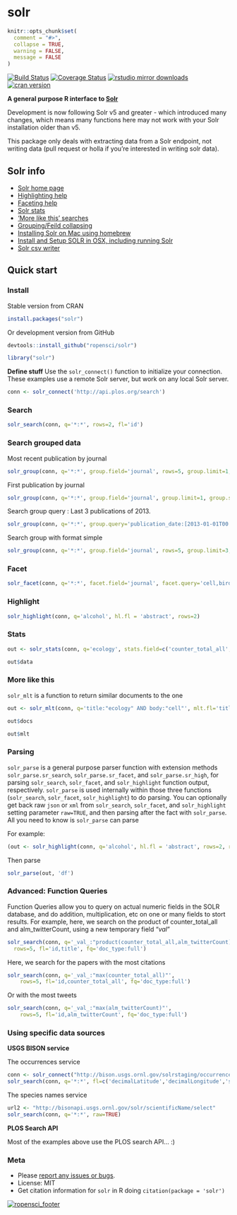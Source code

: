 solr
=======

```r
knitr::opts_chunk$set(
  comment = "#>",
  collapse = TRUE,
  warning = FALSE,
  message = FALSE
)
```

[![Build Status](https://api.travis-ci.org/ropensci/solr.png)](https://travis-ci.org/ropensci/solr)
[![Coverage Status](https://coveralls.io/repos/ropensci/solr/badge.svg)](https://coveralls.io/r/ropensci/solr)
[![rstudio mirror downloads](http://cranlogs.r-pkg.org/badges/solr?color=2ED968)](https://github.com/metacran/cranlogs.app)
[![cran version](http://www.r-pkg.org/badges/version/solr)](http://cran.rstudio.com/web/packages/solr)

**A general purpose R interface to [Solr](http://lucene.apache.org/solr/)**

Development is now following Solr v5 and greater - which introduced many changes, which means many functions here may not work with your Solr installation older than v5.

This package only deals with extracting data from a Solr endpoint, not writing data (pull request or holla if you're interested in writing solr data).

## Solr info

+ [Solr home page](http://lucene.apache.org/solr/)
+ [Highlighting help](http://wiki.apache.org/solr/HighlightingParameters)
+ [Faceting help](http://wiki.apache.org/solr/SimpleFacetParameters)
+ [Solr stats](http://wiki.apache.org/solr/StatsComponent)
+ ['More like this' searches](http://wiki.apache.org/solr/MoreLikeThis)
+ [Grouping/Feild collapsing](http://wiki.apache.org/solr/FieldCollapsing)
+ [Installing Solr on Mac using homebrew](http://ramlev.dk/blog/2012/06/02/install-apache-solr-on-your-mac/)
+ [Install and Setup SOLR in OSX, including running Solr](http://risnandar.wordpress.com/2013/09/08/how-to-install-and-setup-apache-lucene-solr-in-osx/)
+ [Solr csv writer](http://wiki.apache.org/solr/CSVResponseWriter)

## Quick start

### Install

Stable version from CRAN

```r
install.packages("solr")
```

Or development version from GitHub

```r
devtools::install_github("ropensci/solr")
```

```r
library("solr")
```

__Define stuff__ Use the `solr_connect()` function to initialize your connection. These examples use a remote Solr server, but work on any local Solr server.

```r
conn <- solr_connect('http://api.plos.org/search')
```

### Search

```r
solr_search(conn, q='*:*', rows=2, fl='id')
```

### Search grouped data

Most recent publication by journal

```r
solr_group(conn, q='*:*', group.field='journal', rows=5, group.limit=1, group.sort='publication_date desc', fl='publication_date, score')
```

First publication by journal

```r
solr_group(conn, q='*:*', group.field='journal', group.limit=1, group.sort='publication_date asc', fl='publication_date, score', fq="publication_date:[1900-01-01T00:00:00Z TO *]")
```

Search group query : Last 3 publications of 2013.

```r
solr_group(conn, q='*:*', group.query='publication_date:[2013-01-01T00:00:00Z TO 2013-12-31T00:00:00Z]', group.limit = 3, group.sort='publication_date desc', fl='publication_date')
```

Search group with format simple

```r
solr_group(conn, q='*:*', group.field='journal', rows=5, group.limit=3, group.sort='publication_date desc', group.format='simple', fl='journal, publication_date')
```

### Facet

```r
solr_facet(conn, q='*:*', facet.field='journal', facet.query='cell,bird')
```

### Highlight

```r
solr_highlight(conn, q='alcohol', hl.fl = 'abstract', rows=2)
```

### Stats

```r
out <- solr_stats(conn, q='ecology', stats.field=c('counter_total_all','alm_twitterCount'), stats.facet='journal')
```

```r
out$data
```

### More like this

`solr_mlt` is a function to return similar documents to the one

```r
out <- solr_mlt(conn, q='title:"ecology" AND body:"cell"', mlt.fl='title', mlt.mindf=1, mlt.mintf=1, fl='counter_total_all', rows=5)
```

```r
out$docs
```

```r
out$mlt
```

### Parsing

`solr_parse` is a general purpose parser function with extension methods `solr_parse.sr_search`, `solr_parse.sr_facet`, and `solr_parse.sr_high`, for parsing `solr_search`, `solr_facet`, and `solr_highlight` function output, respectively. `solr_parse` is used internally within those three functions (`solr_search`, `solr_facet`, `solr_highlight`) to do parsing. You can optionally get back raw `json` or `xml` from `solr_search`, `solr_facet`, and `solr_highlight` setting parameter `raw=TRUE`, and then parsing after the fact with `solr_parse`. All you need to know is `solr_parse` can parse

For example:

```r
(out <- solr_highlight(conn, q='alcohol', hl.fl = 'abstract', rows=2, raw=TRUE))
```

Then parse

```r
solr_parse(out, 'df')
```

### Advanced: Function Queries

Function Queries allow you to query on actual numeric fields in the SOLR database, and do addition, multiplication, etc on one or many fields to stort results. For example, here, we search on the product of counter_total_all and alm_twitterCount, using a new temporary field "_val_"

```r
solr_search(conn, q='_val_:"product(counter_total_all,alm_twitterCount)"',
  rows=5, fl='id,title', fq='doc_type:full')
```

Here, we search for the papers with the most citations

```r
solr_search(conn, q='_val_:"max(counter_total_all)"',
    rows=5, fl='id,counter_total_all', fq='doc_type:full')
```

Or with the most tweets

```r
solr_search(conn, q='_val_:"max(alm_twitterCount)"',
    rows=5, fl='id,alm_twitterCount', fq='doc_type:full')
```

### Using specific data sources

__USGS BISON service__

The occurrences service

```r
conn <- solr_connect("http://bison.usgs.ornl.gov/solrstaging/occurrences/select")
solr_search(conn, q='*:*', fl=c('decimalLatitude','decimalLongitude','scientificName'), rows=2)
```

The species names service

```r
url2 <- "http://bisonapi.usgs.ornl.gov/solr/scientificName/select"
solr_search(conn, q='*:*', raw=TRUE)
```

__PLOS Search API__

Most of the examples above use the PLOS search API... :)

### Meta

* Please [report any issues or bugs](https://github.com/ropensci/solr/issues).
* License: MIT
* Get citation information for `solr` in R doing `citation(package = 'solr')`

[![ropensci_footer](http://ropensci.org/public_images/github_footer.png)](http://ropensci.org)
